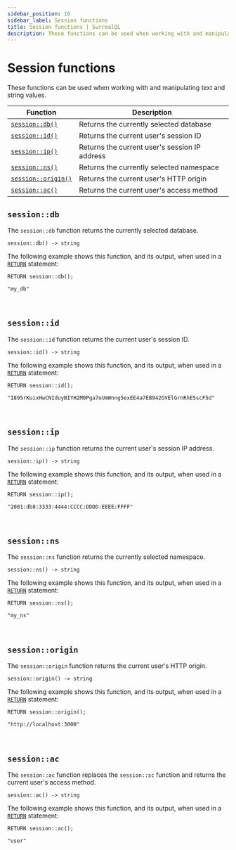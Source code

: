 ```yaml
---
sidebar_position: 16
sidebar_label: Session functions
title: Session functions | SurrealQL
description: These functions can be used when working with and manipulating text and string values.
---
```


# Session functions

These functions can be used when working with and manipulating text and string values.

<table>
  <thead>
    <tr>
      <th scope="col">Function</th>
      <th scope="col">Description</th>
    </tr>
  </thead>
  <tbody>
    <tr>
      <td scope="row" data-label="Function"><a href="#sessiondb"><code>session::db()</code></a></td>
      <td scope="row" data-label="Description">Returns the currently selected database</td>
    </tr>
    <tr>
      <td scope="row" data-label="Function"><a href="#sessionid"><code>session::id()</code></a></td>
      <td scope="row" data-label="Description">Returns the current user's session ID</td>
    </tr>
    <tr>
      <td scope="row" data-label="Function"><a href="#sessionip"><code>session::ip()</code></a></td>
      <td scope="row" data-label="Description">Returns the current user's session IP address</td>
    </tr>
    <tr>
      <td scope="row" data-label="Function"><a href="#sessionns"><code>session::ns()</code></a></td>
      <td scope="row" data-label="Description">Returns the currently selected namespace</td>
    </tr>
    <tr>
      <td scope="row" data-label="Function"><a href="#sessionorigin"><code>session::origin()</code></a></td>
      <td scope="row" data-label="Description">Returns the current user's HTTP origin</td>
    </tr>
    <tr>
      <td scope="row" data-label="Function"><a href="#sessionsc"><code>session::ac()</code></a></td>
      <td scope="row" data-label="Description">Returns the current user's access method</td>
    </tr>
  </tbody>
</table>

## `session::db`

The `session::db` function returns the currently selected database.

```surql title="API DEFINITION"
session::db() -> string
```
The following example shows this function, and its output, when used in a [`RETURN`](/docs/surrealdb/surrealql/statements/return) statement:

```surql
RETURN session::db();

"my_db"
```

<br />

## `session::id`

The `session::id` function returns the current user's session ID.

```surql title="API DEFINITION"
session::id() -> string
```
The following example shows this function, and its output, when used in a [`RETURN`](/docs/surrealdb/surrealql/statements/return) statement:

```surql
RETURN session::id();

"I895rKuixHwCNIduyBIYH2M0Pga7oUmWnng5exEE4a7EB942GVElGrnRhE5scF5d"
```

<br />

## `session::ip`

The `session::ip` function returns the current user's session IP address.

```surql title="API DEFINITION"
session::ip() -> string
```
The following example shows this function, and its output, when used in a [`RETURN`](/docs/surrealdb/surrealql/statements/return) statement:

```surql
RETURN session::ip();

"2001:db8:3333:4444:CCCC:DDDD:EEEE:FFFF"
```

<br />

## `session::ns`

The `session::ns` function returns the currently selected namespace.

```surql title="API DEFINITION"
session::ns() -> string
```
The following example shows this function, and its output, when used in a [`RETURN`](/docs/surrealdb/surrealql/statements/return) statement:

```surql
RETURN session::ns();

"my_ns"
```

<br />

## `session::origin`

The `session::origin` function returns the current user's HTTP origin.

```surql title="API DEFINITION"
session::origin() -> string
```
The following example shows this function, and its output, when used in a [`RETURN`](/docs/surrealdb/surrealql/statements/return) statement:

```surql
RETURN session::origin();

"http://localhost:3000"
```

<br />

## `session::ac`

The `session::ac` function replaces the `session::sc` function and returns the current user's access method.

```surql title="API DEFINITION"
session::ac() -> string
```
The following example shows this function, and its output, when used in a [`RETURN`](/docs/surrealdb/surrealql/statements/return) statement:

```surql
RETURN session::ac();

"user"
```

<br /><br />